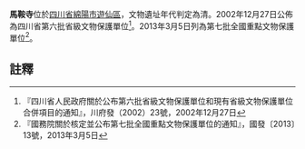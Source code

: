 {{msg:四川省文物保護單位
|名稱 = 馬鞍寺、魚泉寺
|編號 = 32
|圖片 = 
|級別 = S6
|分類 = 
|時代 = [[清代|清代]]
|地点 = [[四川省|四川省]][[綿陽市|綿陽市]][[遊仙區|遊仙區]]
|坐標 =
|登錄 = 2002年12月27日
}}
{{msg:四川省文物保護單位
|名稱 = 馬鞍寺
|編號 = 1333
|圖片 = 
|級別 = 107
|分類 = 
|時代 = 清
|地点 = [[四川省|四川省]][[綿陽市|綿陽市]][[遊仙區|遊仙區]]
|坐標 =
|登錄 = 2013年3月5日
}}
'''馬鞍寺'''位於[[四川省|四川省]][[綿陽市|綿陽市]][[遊仙區|遊仙區]]，文物遺址年代判定為清。2002年12月27日公佈為四川省第六批省級文物保護單位<ref>『四川省人民政府關於公布第六批省級文物保護單位和現有省級文物保護單位合併項目的通知』，川府發（2002）23號，2002年12月27日</ref>。2013年3月5日列為第七批全國重點文物保護單位<ref>『國務院關於核定並公布第七批全國重點文物保護單位的通知』，國發〔2013〕13號，2013年3月5日</ref>。
==註釋==
{{reflist}}
{{文物保護單位小作品}}
{{四川全國重點文物保護單位}}